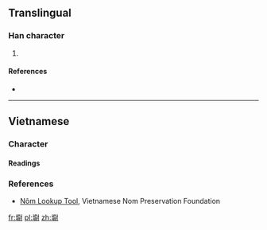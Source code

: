 ==Translingual==

===Han character===
{{Han char|rn=32|rad=土|as=11|sn=14|four=|canj=GSFI|ids=⿰土尉}}

# {{defn|Han|sort=土11}}

====References====
* {{Han ref|kx=0238.191|hdz=10483.101|uh=589B|ud=22683}}

----

==Vietnamese==

===Character===
{{rfc-header|Character|lang=vi}}

====Readings====
{{vi-readings|nom=ủi|rs=土11}}

===References===
* [http://nomfoundation.org/common/nom_details.php?codepoint=589b&img=1 Nôm Lookup Tool], Vietnamese Nom Preservation Foundation

[[fr:墛]]
[[pl:墛]]
[[zh:墛]]